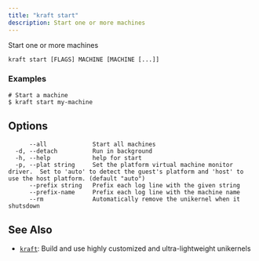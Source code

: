 ```yaml
---
title: "kraft start"
description: Start one or more machines
---
```


Start one or more machines

```
kraft start [FLAGS] MACHINE [MACHINE [...]]
```

### Examples

```
# Start a machine
$ kraft start my-machine

```

## Options

```
      --all             Start all machines
  -d, --detach          Run in background
  -h, --help            help for start
  -p, --plat string     Set the platform virtual machine monitor driver.  Set to 'auto' to detect the guest's platform and 'host' to use the host platform. (default "auto")
      --prefix string   Prefix each log line with the given string
      --prefix-name     Prefix each log line with the machine name
      --rm              Automatically remove the unikernel when it shutsdown
```

## See Also

* [`kraft`](/docs/cli/reference/kraft): Build and use highly customized and ultra-lightweight unikernels


